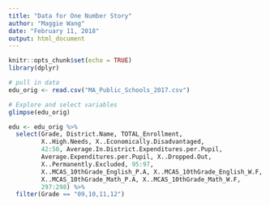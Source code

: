 ```yaml
---
title: "Data for One Number Story"
author: "Maggie Wang"
date: "February 11, 2018"
output: html_document
---
```


```r
knitr::opts_chunk$set(echo = TRUE)
library(dplyr)
```

```r
# pull in data
edu_orig <- read.csv("MA_Public_Schools_2017.csv")
```

```r
# Explore and select variables
glimpse(edu_orig)

edu <- edu_orig %>% 
  select(Grade, District.Name, TOTAL_Enrollment,
         X..High.Needs, X..Economically.Disadvantaged, 
         42:50, Average.In.District.Expenditures.per.Pupil,
         Average.Expenditures.per.Pupil, X..Dropped.Out, 
         X..Permanently.Excluded, 95:97, 
         X..MCAS_10thGrade_English_P.A, X..MCAS_10thGrade_English_W.F,
         X..MCAS_10thGrade_Math_P.A, X..MCAS_10thGrade_Math_W.F, 
         297:298) %>% 
  filter(Grade == "09,10,11,12")


```

